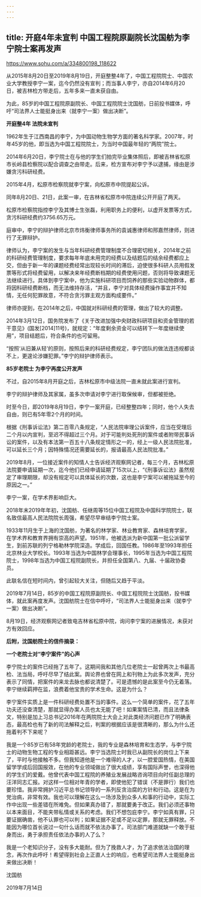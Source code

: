 ```yaml
---
---
---
```

title: 开庭4年未宣判 中国工程院原副院长沈国舫为李宁院士案再发声
---

https://www.sohu.com/a/334800198_118622

从2015年8月20日至2019年8月19日，开庭整整4年了，中国工程院院士、中国农业大学教授李宁一案，迄今仍然没有宣判；而当事人李宁，亦自2014年6月20日，被吉林检方带走后，五年多来一直未获自由。

为此，85岁的中国工程院原副院长、中国工程院院士沈国舫，日前投书媒体，呼吁“司法界人士能挺身出来（就李宁一案）做出决断”。

**开庭整4年 法院未宣判**

1962年生于江西南昌的李宁，为中国动物生物学方面的著名科学家。2007年，时年45岁的他，即当选为中国工程院院士，为当时中国最年轻的“两院”院士。

2014年6月20日，李宁院士在与他的学生们拍完毕业集体照后，即被吉林省松原市长岭县检察院以配合调查之由带走。后来，检方宣布对李宁予以逮捕，缘由是涉嫌贪污科研经费。

2015年4月，松原市检察院就李宁案，向松原市中院提起公诉。

同年8月20日、21日，此案一审，在吉林省松原市中院连续公开开庭了两天。

松原市检察院指控李宁及其博士生张磊，利用职务上的便利，以虚开发票等方式，贪污科研经费约3756.65万元。

庭审中，李宁的辩护律师北京市炜衡律师事务所的袁诚惠律师和邢嘉然律师，则进行了无罪辩护。

律师认为，李宁案的发生与当年科研经费管理制度不合理密切相关，2014年之前的科研经费管理制度，要求每年年底未用完的经费以及结题后的结余经费都应上交，但由于新一年的课题经费经常出现较长时间的滞后，迫使很多科研人员用假发票等形式将经费留用，以解决来年经费断档期的经费使用问题，否则将导致课题无法继续进行。具体到李宁案中，他为实施科研项目而饲养的那些实验动物群体，都将因科研经费断档，而无法维持存活，“并且，李宁对具体经费操作事宜并不知情，无任何犯罪故意，不符合贪污罪主观方面构成要件。”

律师亦提到，在2014年之后，中国就对科研经费的管理，做出了较大的调整。

2014年3月12日，国务院发布了《关于改进加强中央财政科研项目和资金管理的若干意见》(国发\[2014\]11号)，就规定：“年度剩余资金可以结转下一年度继续使用”，项目结题后，符合条件的也可留用。

“按照‘从旧兼从轻’的原则，按照后来的科研经费规定，李宁团队的做法连违规都谈不上，更遑论涉嫌犯罪。”李宁的辩护律师表示。

**85岁老院士 为李宁再度公开发声**

不过，自2015年8月开庭之后，吉林松原市中级法院一直未就此案进行宣判。

李宁的辩护律师及其家属，虽多次申请对李宁进行取保候审，但都被拒绝。

时至今日，即2019年8月19日，李宁一案开庭，已经整整四年；同时，他个人失去自由，则已有5年零2个月的时间。

根据《刑事诉讼法》第二百零八条规定，“人民法院审理公诉案件，应当在受理后二个月以内宣判，至迟不得超过三个月。对于可能判处死刑的案件或者附带民事诉讼的案件，以及有本法第一百五十八条规定情形之一的，经上一级人民法院批准，可以延长三个月；因特殊情况还需要延长的，报请最高人民法院批准。”

2019年8月，一位接近案件的知情人士告诉经济观察网记者，每三个月，吉林松原法院要申请延期一次，迄今他们已经申请延期了15次以上，“《刑事诉讼法》虽然规定了审理期限，却没有规定可以具体延长的次数，这也是李宁案可以被拖延至今的原因之一。”

李宁一案，在学术界影响巨大。

2018年末2019年年初，沈国舫、任继周等15位中国工程院及中国科学院院士，联名致信最高人民法院院长周强，希望尽早审结李宁院士案。

1933年11月生于上海的沈国舫，为著名的林学家、林业教育家、森林培育学家，在学术界和教育界拥有崇高的声望。1951年，他被选派为新中国第一批公派留学生，到前苏联的列宁格勒林学院深造。学成后，回国任教。1986年至1993年担任北京林业大学校长。1993年当选为中国林学会理事长，1995年当选为中国工程院院士，1998年当选为中国工程院副院长，并担任全国第八、九届、十届政协委员。

此联名信在短时间内，曾引起较大关注，但随后又趋于平淡。

2019年7月14日，85岁的中国工程院原副院长、中国工程院院士沈国舫，投书媒体，就此案再度发声。沈国舫院士在信中呼吁，“司法界人士能挺身出来（就李宁一案）做出决断”。

8月19日，经济观察网记者致电吉林省松原中院，询问李宁案的进展情况，未获对方有效回应。

**后附，沈国舫院士的信件摘录：**

**一个老院士对“李宁案件”的心声**

李宁院士的案件已经拖了五年了。这期间我和其他几位老院士一起曾两次上书最高检、法当局，呼吁尽早了结此案。舆论界也曾在网上和刊物上为此多次发声，充分表示了同情，把案件的来龙去脉也都说清楚了。可是遗憾的是此案至今仍无着落。李宁继续羁押在监，浪费着他宝贵的学术生命。这是为什么？

李宁案件实质上是一件科研经费处置不当的事件。这么一个简单的案件，花了五年功夫还没查清楚，那就显得办案人员也太无能了吧！如果案情已清，而且法律条文，特别是加上习总书记2016年在两院院士大会上对此类经济问题已作了明确表态，最高检也有了新的司法解释之后，判案的根据应该是很清晰的，那么为什么还拖着判不下来呢？

我是一个85岁已有58年党龄的老院士，我的专业是森林培育和生态学，与李宁院士的动物生物工程的专业相距甚远。李宁当选院士时我已从副院长的岗位上下来了，平时与他接触不多。但我知道他是一个难得的人才，以一腔爱国热情，在美国留学学成后回国报效，在他的专业领域做出了很大成绩，享有国际声誉，也深得他的学生们的爱戴。他曾代表中国工程院的养殖业发展战略咨询项目向时任副总理的汪洋同志汇报。对这样一位相对年青的学者，即使他犯了错误（不是罪行）我们也要珍惜。我非常拥护习近平总书记领导的一系列反贪治腐的方针和行动。这是在为党治病，非常有效。我也可以理解在这么一场涉及到众多人和事的行动中，实际工作中出现一些差错在所难免。但如果真办错了，那就要勇于改正。我们必须还事物以本来面目，不能夹带私情或关系的考虑。我们不想包庇李宁。李宁如真有罪，只要证据确凿，他不认罪也可以判；如果证据不足或不足以定罪，那就无罪释放。不能因为哪位首长说过一句什么话而就不依法办事了。司法部门难道就缺一个敢于挺身而出，勇于承担责任依法办事的人了么？

我是一个老知识分子，没有多大能耐。但为了挽救人才，为了追求依法治国的理念，再次作此呼吁！希望得到社会上正直人士的响应，也希望司法界人士能挺身出来做出决断！

沈国舫

2019年7月14日